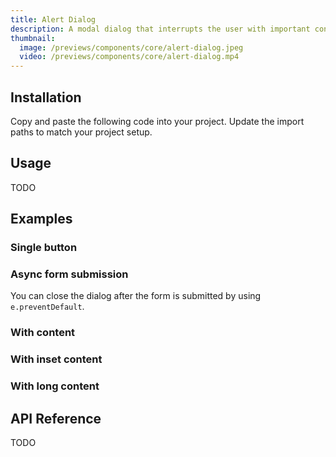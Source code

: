 ```yaml
---
title: Alert Dialog
description: A modal dialog that interrupts the user with important content and expects a response.
thumbnail:
  image: /previews/components/core/alert-dialog.jpeg
  video: /previews/components/core/alert-dialog.mp4
---
```


<ComponentPreview name="demos/components/core/alert-dialog/default" />

## Installation

<Steps>
  <Step>Copy and paste the following code into your project.</Step>
  <ComponentSource name="components/core/default/alert-dialog" />
  <Step>Update the import paths to match your project setup.</Step>
</Steps>

## Usage

TODO

## Examples

### Single button

<ComponentPreview name="demos/components/core/alert-dialog/single-button" />

### Async form submission

You can close the dialog after the form is submitted by using `e.preventDefault`.

<ComponentPreview name="demos/components/core/alert-dialog/async-form" />

### With content

<ComponentPreview name="demos/components/core/alert-dialog/with-content" />

### With inset content

<ComponentPreview name="demos/components/core/alert-dialog/with-inset-content" />

### With long content

<ComponentPreview name="demos/components/core/alert-dialog/with-long-content" />

## API Reference

TODO
